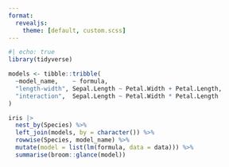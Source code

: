 ```yaml
---
format:
  revealjs: 
    theme: [default, custom.scss]
---
```


```r
#| echo: true
library(tidyverse)

models <- tibble::tribble(
  ~model_name,    ~ formula,
  "length-width", Sepal.Length ~ Petal.Width + Petal.Length,
  "interaction",  Sepal.Length ~ Petal.Width * Petal.Length
)

iris |> 
  nest_by(Species) %>% 
  left_join(models, by = character()) %>% 
  rowwise(Species, model_name) %>% 
  mutate(model = list(lm(formula, data = data))) %>% 
  summarise(broom::glance(model))
```


